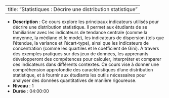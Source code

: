 
---
title: "Statistiques : Décrire une distribution statistique"
---


- **Description** : Ce cours explore les principaux indicateurs utilisés pour décrire une distribution statistique. Il permet aux étudiants de se familiariser avec les indicateurs de tendance centrale (comme la moyenne, la médiane et le mode), les indicateurs de dispersion (tels que l’étendue, la variance et l’écart-type), ainsi que les indicateurs de concentration (comme les quartiles et le coefficient de Gini). À travers des exemples pratiques sur des jeux de données, les apprenants développeront des compétences pour calculer, interpréter et comparer ces indicateurs dans différents contextes. Ce cours vise à donner une compréhension approfondie des caractéristiques d’une distribution statistique, et à fournir aux étudiants les outils nécessaires pour analyser des données quantitatives de manière rigoureuse.
- **Niveau** : 1
- **Durée** : 04:00:00
